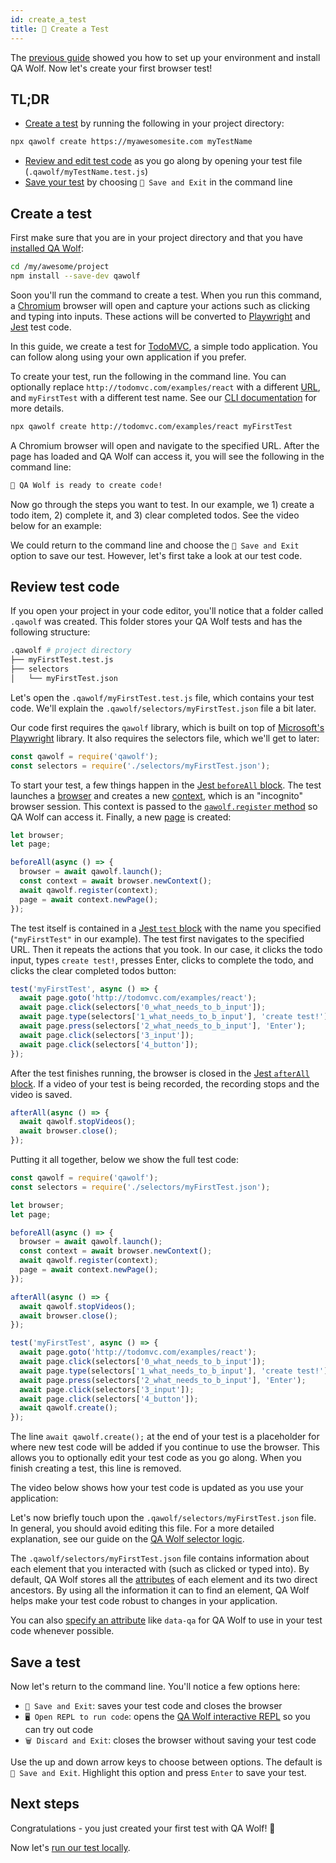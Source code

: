 ```yaml
---
id: create_a_test
title: 🎨 Create a Test
---
```



The [previous guide](install) showed you how to set up your environment and install QA Wolf. Now let's create your first browser test!

## TL;DR

- [Create a test](#create-a-test) by running the following in your project directory:

```bash
npx qawolf create https://myawesomesite.com myTestName
```

- [Review and edit test code](#review-test-code) as you go along by opening your test file (`.qawolf/myTestName.test.js`)
- [Save your test](#save-a-test) by choosing `💾 Save and Exit` in the command line

## Create a test

First make sure that you are in your project directory and that you have [installed QA Wolf](install):

```bash
cd /my/awesome/project
npm install --save-dev qawolf
```

Soon you'll run the command to create a test. When you run this command, a [Chromium](https://www.chromium.org/Home) browser will open and capture your actions such as clicking and typing into inputs. These actions will be converted to [Playwright](https://github.com/microsoft/playwright) and [Jest](https://jestjs.io/) test code.

In this guide, we create a test for [TodoMVC](http://todomvc.com/examples/react), a simple todo application. You can follow along using your own application if you prefer.

To create your test, run the following in the command line. You can optionally replace `http://todomvc.com/examples/react` with a different [URL](https://developer.mozilla.org/en-US/docs/Web/API/URL), and `myFirstTest` with a different test name. See our [CLI documentation](api/cli#npx-qawolf-create-url-name) for more details.

```bash
npx qawolf create http://todomvc.com/examples/react myFirstTest
```

A Chromium browser will open and navigate to the specified URL. After the page has loaded and QA Wolf can access it, you will see the following in the command line:

```bash
🐺 QA Wolf is ready to create code!
```

Now go through the steps you want to test. In our example, we 1) create a todo item, 2) complete it, and 3) clear completed todos. See the video below for an example:

<YouTubeVideo src="https://www.youtube.com/embed/KP4tpilrOOE" />

We could return to the command line and choose the `💾 Save and Exit` option to save our test. However, let's first take a look at our test code.

## Review test code

If you open your project in your code editor, you'll notice that a folder called `.qawolf` was created. This folder stores your QA Wolf tests and has the following structure:

```bash
.qawolf # project directory
├── myFirstTest.test.js
├── selectors
│   └── myFirstTest.json
```

Let's open the `.qawolf/myFirstTest.test.js` file, which contains your test code. We'll explain the `.qawolf/selectors/myFirstTest.json` file a bit later.

Our code first requires the `qawolf` library, which is built on top of [Microsoft's Playwright](https://github.com/microsoft/playwright) library. It also requires the selectors file, which we'll get to later:

```js
const qawolf = require('qawolf');
const selectors = require('./selectors/myFirstTest.json');
```

To start your test, a few things happen in the [Jest `beforeAll` block](https://jestjs.io/docs/en/api#beforeallfn-timeout). The test launches a [browser](https://github.com/microsoft/playwright/blob/master/docs/api.md#class-browser) and creates a new [context](https://github.com/microsoft/playwright/blob/master/docs/api.md#class-browsercontext), which is an "incognito" browser session. This context is passed to the [`qawolf.register` method](api/qawolf/register) so QA Wolf can access it. Finally, a new [page](https://github.com/microsoft/playwright/blob/master/docs/api.md#class-page) is created:

```js
let browser;
let page;

beforeAll(async () => {
  browser = await qawolf.launch();
  const context = await browser.newContext();
  await qawolf.register(context);
  page = await context.newPage();
});
```

The test itself is contained in a [Jest `test` block](https://jestjs.io/docs/en/api#testname-fn-timeout) with the name you specified (`"myFirstTest"` in our example). The test first navigates to the specified URL. Then it repeats the actions that you took. In our case, it clicks the todo input, types `create test!`, presses Enter, clicks to complete the todo, and clicks the clear completed todos button:

```js
test('myFirstTest', async () => {
  await page.goto('http://todomvc.com/examples/react');
  await page.click(selectors['0_what_needs_to_b_input']);
  await page.type(selectors['1_what_needs_to_b_input'], 'create test!');
  await page.press(selectors['2_what_needs_to_b_input'], 'Enter');
  await page.click(selectors['3_input']);
  await page.click(selectors['4_button']);
});
```

After the test finishes running, the browser is closed in the [Jest `afterAll` block](https://jestjs.io/docs/en/api#afterallfn-timeout). If a video of your test is being recorded, the recording stops and the video is saved.

```js
afterAll(async () => {
  await qawolf.stopVideos();
  await browser.close();
});
```

Putting it all together, below we show the full test code:

```js
const qawolf = require('qawolf');
const selectors = require('./selectors/myFirstTest.json');

let browser;
let page;

beforeAll(async () => {
  browser = await qawolf.launch();
  const context = await browser.newContext();
  await qawolf.register(context);
  page = await context.newPage();
});

afterAll(async () => {
  await qawolf.stopVideos();
  await browser.close();
});

test('myFirstTest', async () => {
  await page.goto('http://todomvc.com/examples/react');
  await page.click(selectors['0_what_needs_to_b_input']);
  await page.type(selectors['1_what_needs_to_b_input'], 'create test!');
  await page.press(selectors['2_what_needs_to_b_input'], 'Enter');
  await page.click(selectors['3_input']);
  await page.click(selectors['4_button']);
  await qawolf.create();
});
```

The line `await qawolf.create();` at the end of your test is a placeholder for where new test code will be added if you continue to use the browser. This allows you to optionally edit your test code as you go along. When you finish creating a test, this line is removed.

The video below shows how your test code is updated as you use your application:

<YouTubeVideo src="https://www.youtube.com/embed/03jVjoWp6CA" />

Let's now briefly touch upon the `.qawolf/selectors/myFirstTest.json` file. In general, you should avoid editing this file. For a more detailed explanation, see our guide on the [QA Wolf selector logic](use_custom_selectors#default-selector-logic).

The `.qawolf/selectors/myFirstTest.json` file contains information about each element that you interacted with (such as clicked or typed into). By default, QA Wolf stores all the [attributes](https://developer.mozilla.org/en-US/docs/Web/HTML/Attributes) of each element and its two direct ancestors. By using all the information it can to find an element, QA Wolf helps make your test code robust to changes in your application.

You can also [specify an attribute](use_custom_selectors#target-attributes) like `data-qa` for QA Wolf to use in your test code whenever possible.

## Save a test

Now let's return to the command line. You'll notice a few options here:

- `💾 Save and Exit`: saves your test code and closes the browser
- `🖥️ Open REPL to run code`: opens the [QA Wolf interactive REPL](use_the_repl) so you can try out code
- `🗑️ Discard and Exit`: closes the browser without saving your test code

Use the up and down arrow keys to choose between options. The default is `💾 Save and Exit`. Highlight this option and press `Enter` to save your test.

## Next steps

Congratulations - you just created your first test with QA Wolf! 🎉

Now let's [run our test locally](run_tests_locally).
